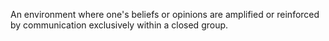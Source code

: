 
An environment where one's beliefs or opinions are amplified or reinforced by communication exclusively within a closed group.